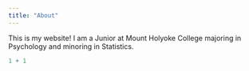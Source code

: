 ```yaml
---
title: "About"
---
```


This is my website! I am a Junior at Mount Holyoke College majoring in Psychology and minoring in Statistics.

```r
1 + 1
```
